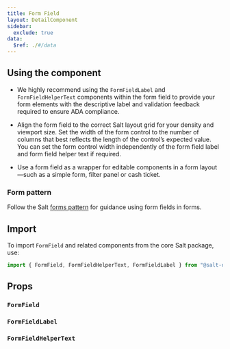 ```yaml
---
title: Form Field
layout: DetailComponent
sidebar:
  exclude: true
data:
  $ref: ./#/data
---
```


## Using the component

- We highly recommend using the `FormFieldLabel` and `FormFieldHelperText` components within the form field to provide your form elements with the descriptive label and validation feedback required to ensure ADA compliance.

- Align the form field to the correct Salt layout grid for your density and viewport size. Set the width of the form control to the number of columns that best reflects the length of the control’s expected value. You can set the form control width independently of the form field label and form field helper text if required.

- Use a form field as a wrapper for editable components in a form layout—such as a simple form, filter panel or cash ticket.

### Form pattern

Follow the Salt [forms pattern](/salt/patterns/forms) for guidance using form fields in forms.

## Import

To import `FormField` and related components from the core Salt package, use:

```js
import { FormField, FormFieldHelperText, FormFieldLabel } from "@salt-ds/core";
```

## Props

### `FormField`

<PropsTable componentName="FormField" />

### `FormFieldLabel`

<PropsTable componentName="FormFieldLabel" />

### `FormFieldHelperText`

<PropsTable componentName="FormFieldHelperText" />
